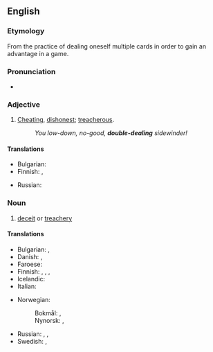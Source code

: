 {{also|double dealing}}
==English==

===Etymology===
From the practice of dealing oneself multiple cards in order to gain an advantage in a game.

===Pronunciation===
* {{IPA|en|/ˌdʌbəlˈdiːlɪŋ/}}

===Adjective===
{{en-adj|head=[[double]]-[[dealing]]|-}}

# {{lb|en|of a person}} [[cheat|Cheating]], [[dishonest]]; [[treacherous]].
#: ''You low-down, no-good, '''double-dealing''' sidewinder!''

====Translations====
{{trans-top|cheating, dishonest}}
* Bulgarian: {{t+|bg|двуличен}}
* Finnish: {{t+|fi|petollinen}}, {{t+|fi|kaksinaamainen}}
{{trans-mid}}
* Russian: {{t+|ru|двули́чный}}
{{trans-bottom}}

===Noun===
{{en-noun|head=[[double]]-[[dealing]]|~}}

# [[deceit]] or [[treachery]]

====Translations====
{{trans-top|deceit or treachery}}
* Bulgarian: {{t+|bg|двуличие}}, {{t+|bg|измама}}
* Danish: {{t|da|dobbeltspil|n}}, {{t|da|falskhed|c}}
* Faroese: {{t|fo|óreinheit}}
* Finnish: {{t+|fi|petos}}, {{t+|fi|huijaus}}, {{t+|fi|kaksinaamaisuus}}, {{t+|fi|kierous}}
* Icelandic: {{t|is|tvöfeldni|f}}
* Italian: {{t+|it|doppiezza|f}}
{{trans-mid}}
* Norwegian:
*: Bokmål: {{t|nb|dobbeltspill}}, {{t+|nb|falskhet}}
*: Nynorsk: {{t|nn|dobbeltspel}}, {{t|nn|hyklarskap}}
* Russian: {{t+|ru|двули́чность|f}}, {{t+|ru|двуру́шничество|n}}, {{t+|ru|двули́чие|n}}
* Swedish: {{t|sv|dubbelspel|n}}, {{t+|sv|falskhet|c}}
{{trans-bottom}}